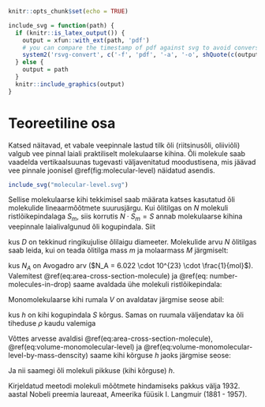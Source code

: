 ```r
knitr::opts_chunk$set(echo = TRUE)

include_svg = function(path) {
  if (knitr::is_latex_output()) {
    output = xfun::with_ext(path, 'pdf')
    # you can compare the timestamp of pdf against svg to avoid conversion if necessary
    system2('rsvg-convert', c('-f', 'pdf', '-a', '-o', shQuote(c(output, path))))
  } else {
    output = path
  }
  knitr::include_graphics(output)
}
```

# Teoreetiline osa

Katsed näitavad, et vabale veepinnale lastud tilk õli (riitsinusõli, oliiviõli) valgub vee pinnal laiali praktiliselt molekulaarse kihina. Õli molekule saab vaadelda vertikaalsuunas tugevasti väljavenitatud moodustisena, mis jäävad vee pinnale joonisel \@ref(fig:molecular-level) näidatud asendis.

```r
include_svg("molecular-level.svg")
```

Sellise molekulaarse kihi tekkimisel saab määrata katses kasutatud õli molekulide lineaarmõõtmete suurusjärgu. Kui õlitilgas on *N* molekuli ristlõikepindalaga $S_m$, siis korrutis $N \cdot S_m = S$ annab molekulaarse kihina veepinnale laialivalgunud õli kogupindala. Siit

```{=tex}
\begin{equation}
S_m = \frac{S}{N} = \frac{\pi \cdot D^2}{4 \cdot N},
(\#eq:area-cross-section-molecule)
\end{equation}
```

kus *D* on tekkinud ringikujulise õlilaigu diameeter. Molekulide arvu *N* õlitilgas saab leida, kui on teada õlitilga mass *m* ja molaarmass *M* järgmiselt:

```{=tex}
\begin{equation}
N = \frac{m}{M} \cdot N_A,
(\#eq:number-molecules-in-drop)
\end{equation}
```

kus $N_A$ on Avogadro arv ($N_A = 6.022 \cdot 10^{23} \cdot \frac{1}{mol}$). Valemitest \@ref(eq:area-cross-section-molecule) ja \@ref(eq: number-molecules-in-drop) saame avaldada ühe molekuli ristlõikepindala:

```{=tex}
\begin{equation}
S_m = \frac{\pi \cdot D^2 \cdot M}{4 \cdot m \cdot N_A}
(\#eq:area-cross-section-molecule)
\end{equation}
```

Monomolekulaarse kihi rumala *V* on avaldatav järgmise seose abil:

```{=tex}
\begin{equation}
V = S \cdot h \rightarrow h = \frac{V}{S},
(\#eq:volume-monomolecular-level)
\end{equation}
```

kus *h* on kihi kogupindala *S* kõrgus. Samas on ruumala väljendatav ka õli tiheduse $\rho$ kaudu valemiga
```{=tex}
\begin{equation}
V = \frac{m}{\rho}.
(\#eq:volume-monomolecular-level-by-mass-denscity)
\end{equation}
```

Võttes arvesse avaldisi \@ref(eq:area-cross-section-molecule), \@ref(eq:volume-monomolecular-level) ja \@ref(eq:volume-monomolecular-level-by-mass-denscity) saame kihi kõrguse *h* jaoks järgmise seose:
```{=tex}
\begin{equation}
h = \frac{m}{\rho \cdot S} = \frac{m}{\rho \cdot S_m \cdot N} = \frac{4 \cdot m}{\pi \cdot \rho \cdot D^2}
(\#eq:volume-monomolecular-level-by-mass-denscity)
\end{equation}
```

Ja nii saamegi õli molekuli pikkuse (kihi kõrguse) *h*.

Kirjeldatud meetodi molekuli mõõtmete hindamiseks pakkus välja 1932. aastal Nobeli preemia laureaat, Ameerika füüsik I. Langmuir (1881 - 1957).
